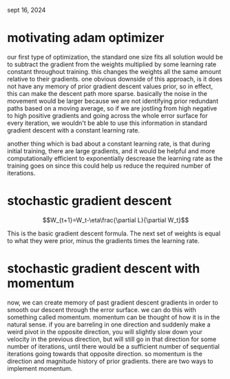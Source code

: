 sept 16, 2024

# motivating adam optimizer

our first type of optimization, the standard one size fits all solution
would be to subtract the gradient from the weights multiplied by some
learning rate constant throughout training. this changes the weights all the
same amount relative to their gradients. one obvious downside of this
approach, is it does not have any memory of prior gradient descent values
prior, so in effect, this can make the descent path more sparse. basically
the noise in the movement would be larger because we are not identifying
prior redundant paths based on a moving average, so if we are jostling from
high negative to high positive gradients and going across the whole error
surface for every iteration, we wouldn't be able to use this information in
standard gradient descent with a constant learning rate.

another thing which is bad about a constant learning rate, is that during
initial training, there are large gradients, and it would be helpful and
more computationally efficient to exponentially descrease the learning rate
as the training goes on since this could help us reduce the required number
of iterations.

# stochastic gradient descent

$$W_{t+1}=W_t-\eta\frac{\partial L}{\partial W_t}$$

This is the basic gradient descent formula. The next set of weights is equal
to what they were prior, minus the gradients times the learning rate.

# stochastic gradient descent with momentum

now, we can create memory of past gradient descent gradients in order to
smooth our descent through the error surface. we can do this with something
called momentum. momentum can be thought of how it is in the natural sense.
if you are barreling in one direction and suddenly make a weird pivot in the
opposite direction, you will slightly slow down your velocity in the
previous direction, but will still go in that direction for some number of
iterations, until there would be a sufficient number of sequential
iterations going towards that opposite direction. so momentum is the
direction and magnitude history of prior gradients. there are two ways to
implement momentum.
